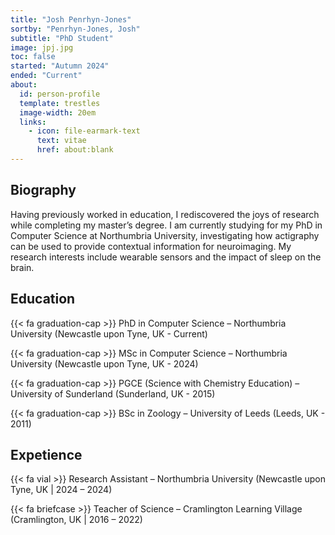 ```yaml
---
title: "Josh Penrhyn-Jones"
sortby: "Penrhyn-Jones, Josh"
subtitle: "PhD Student"
image: jpj.jpg
toc: false
started: "Autumn 2024"
ended: "Current"
about:
  id: person-profile
  template: trestles
  image-width: 20em
  links:
    - icon: file-earmark-text
      text: vitae
      href: about:blank
---
```


:::{#person-profile}

## Biography

Having previously worked in education, I rediscovered the joys of research while completing my master’s degree. I am currently studying for my PhD in Computer Science at Northumbria University, investigating how actigraphy can be used to provide contextual information for neuroimaging. My research interests include wearable sensors and the impact of sleep on the brain. 

## Education

{{< fa graduation-cap >}} PhD in Computer Science – Northumbria University (Newcastle upon Tyne, UK - Current)

{{< fa graduation-cap >}} MSc in Computer Science – Northumbria University (Newcastle upon Tyne, UK - 2024)

{{< fa graduation-cap >}} PGCE (Science with Chemistry Education) – University of Sunderland (Sunderland, UK -  2015)

{{< fa graduation-cap >}} BSc in Zoology – University of Leeds (Leeds, UK - 2011) 
  
## Expetience

{{< fa vial >}} Research Assistant – Northumbria University (Newcastle upon Tyne, UK \| 2024 – 2024)

{{< fa briefcase >}} Teacher of Science – Cramlington Learning Village (Cramlington, UK \| 2016 – 2022)


:::